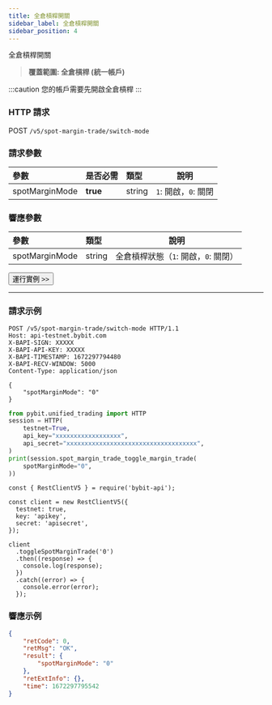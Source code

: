 ```yaml
---
title: 全倉槓桿開關
sidebar_label: 全倉槓桿開關
sidebar_position: 4
---
```

全倉槓桿開關
> **覆蓋範圍: 全倉槓桿 (統一帳戶)**

:::caution
您的帳戶需要先開啟全倉槓桿
:::

### HTTP 請求
POST `/v5/spot-margin-trade/switch-mode`

### 請求參數
| 參數 | 是否必需 | 類型 | 說明|
|:----- |:-------|:-----|------ |
|spotMarginMode |**true** |string |`1`: 開啟，`0`: 關閉 |

### 響應參數
| 參數 | 類型 | 說明|
|:----- |:-----|----- |
|spotMarginMode |string |全倉槓桿狀態（`1`: 開啟，`0`: 關閉）|

<a href="/api-explorer/v5/spot-margin-uta/switch-mode"><Button>運行實例 >></Button></a>

---

### 請求示例

<Tabs groupId="programming-languages">
<TabItem value="http" label="HTTP">

```http
POST /v5/spot-margin-trade/switch-mode HTTP/1.1
Host: api-testnet.bybit.com
X-BAPI-SIGN: XXXXX
X-BAPI-API-KEY: XXXXX
X-BAPI-TIMESTAMP: 1672297794480
X-BAPI-RECV-WINDOW: 5000
Content-Type: application/json

{
    "spotMarginMode": "0"
}
```

</TabItem>
<TabItem value="python" label="Python">

```python
from pybit.unified_trading import HTTP
session = HTTP(
    testnet=True,
    api_key="xxxxxxxxxxxxxxxxxx",
    api_secret="xxxxxxxxxxxxxxxxxxxxxxxxxxxxxxxxxxxx",
)
print(session.spot_margin_trade_toggle_margin_trade(
    spotMarginMode="0",
))
```

</TabItem>

<TabItem value="Node" label="Node.js">

```n4js
const { RestClientV5 } = require('bybit-api');

const client = new RestClientV5({
  testnet: true,
  key: 'apikey',
  secret: 'apisecret',
});

client
  .toggleSpotMarginTrade('0')
  .then((response) => {
    console.log(response);
  })
  .catch((error) => {
    console.error(error);
  });
```

</TabItem>
</Tabs>

### 響應示例

```json
{
    "retCode": 0,
    "retMsg": "OK",
    "result": {
        "spotMarginMode": "0"
    },
    "retExtInfo": {},
    "time": 1672297795542
}
```
